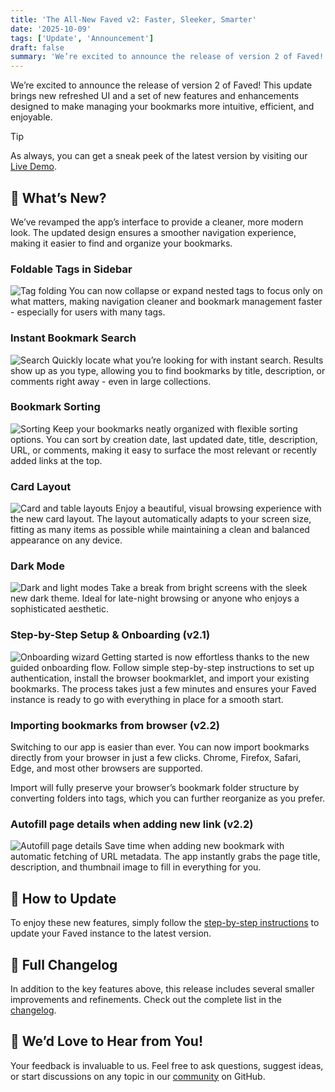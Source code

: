 ```yaml
---
title: 'The All-New Faved v2: Faster, Sleeker, Smarter'
date: '2025-10-09'
tags: ['Update', 'Announcement']
draft: false
summary: 'We’re excited to announce the release of version 2 of Faved! This update brings new refreshed UI and a set of new features and enhancements designed to make managing your bookmarks more intuitive, efficient, and enjoyable.'
---
```


We’re excited to announce the release of version 2 of Faved! This update brings new refreshed UI and a set of new features and enhancements designed to make managing your bookmarks more intuitive, efficient, and enjoyable.

> [!TIP]
> As always, you can get a sneak peek of the latest version by visiting our [Live Demo](https://demo.faved.dev/).

## 🔧 What’s New?

We’ve revamped the app’s interface to provide a cleaner, more modern look. The updated design ensures a smoother navigation experience, making it easier to find and organize your bookmarks.

### Foldable Tags in Sidebar

![Tag folding](/static/images/posts/faved-v2-faster-sleeker-smarter/tag-folding-ss-1080p-15fps.gif)
You can now collapse or expand nested tags to focus only on what matters, making navigation cleaner and bookmark management faster - especially for users with many tags.

### Instant Bookmark Search

![Search](/static/images/posts/faved-v2-faster-sleeker-smarter/search-ss-1080p-15fps.gif)
Quickly locate what you’re looking for with instant search. Results show up as you type, allowing you to find bookmarks by title, description, or comments right away - even in large collections.

### Bookmark Sorting

![Sorting](/static/images/posts/faved-v2-faster-sleeker-smarter/sorting-ss-1080p-15fps.gif)
Keep your bookmarks neatly organized with flexible sorting options. You can sort by creation date, last updated date, title, description, URL, or comments, making it easy to surface the most relevant or recently added links at the top.

### Card Layout

![Card and table layouts](/static/images/posts/faved-v2-faster-sleeker-smarter/layouts-ss-1080p-15fps-no-zoom.gif)
Enjoy a beautiful, visual browsing experience with the new card layout. The layout automatically adapts to your screen size, fitting as many items as possible while maintaining a clean and balanced appearance on any device.

### Dark Mode

![Dark and light modes](/static/images/posts/faved-v2-faster-sleeker-smarter/dark-light-ss-1080p-15fps-no-zoom.gif)
Take a break from bright screens with the sleek new dark theme. Ideal for late-night browsing or anyone who enjoys a sophisticated aesthetic.

### Step-by-Step Setup & Onboarding (v2.1)

![Onboarding wizard](/static/images/posts/faved-v2-faster-sleeker-smarter/wizard-ss-1080p-15fps-no-zoom.gif)
Getting started is now effortless thanks to the new guided onboarding flow. Follow simple step-by-step instructions to set up authentication, install the browser bookmarklet, and import your existing bookmarks. The process takes just a few minutes and ensures your Faved instance is ready to go with everything in place for a smooth start.

### Importing bookmarks from browser (v2.2)

Switching to our app is easier than ever. You can now import bookmarks directly from your browser in just a few clicks. Chrome, Firefox, Safari, Edge, and most other browsers are supported.

Import will fully preserve your browser’s bookmark folder structure by converting folders into tags, which you can further reorganize as you prefer.

### Autofill page details when adding new link (v2.2)

![Autofill page details](/static/images/posts/faved-v2-faster-sleeker-smarter/auto-fetch-ss-1080p-15fps.gif)
Save time when adding new bookmark with automatic fetching of URL metadata. The app instantly grabs the page title, description, and thumbnail image to fill in everything for you.

## 🔄 How to Update

To enjoy these new features, simply follow the [step-by-step instructions](https://github.com/denho/faved#updating) to update your Faved instance to the latest version.

## 📜 Full Changelog

In addition to the key features above, this release includes several smaller improvements and refinements. Check out the complete list in the [changelog](https://github.com/denho/faved/releases).

## 💬 We’d Love to Hear from You!

Your feedback is invaluable to us. Feel free to ask questions, suggest ideas, or start discussions on any topic in our [community](https://github.com/denho/faved/discussions) on GitHub.
